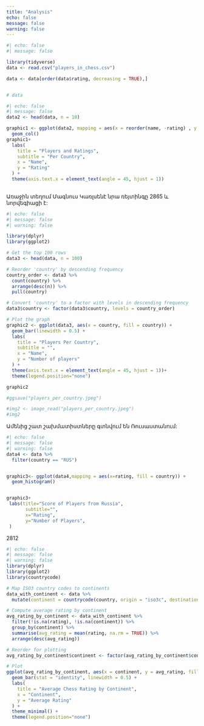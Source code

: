```yaml
---
title: "Analysis"
echo: false
message: false
warning: false
---
```



```r
#| echo: false
#| message: false

library(tidyverse)
data <- read.csv("players_in_chess.csv")

data <- data[order(data$rating, decreasing = TRUE),]


# data
```


```r
#| echo: false
#| message: false
data2 <- head(data, n = 10)

graphic1 <- ggplot(data2, mapping = aes(x = reorder(name, -rating) , y = rating , fill = country)) + 
  geom_col()  
graphic1+
  labs(
    title = "Players and Ratings",
    subtitle = "Per Country",
    x = "Name",
    y = "Rating"
  ) +
  theme(axis.text.x = element_text(angle = 45, hjust = 1))
        

```
Առաջին տեղում Մագնուս Կառլսենէ նրա ռեյտինգը 2865 և նորվեգիացի է:




```r
#| echo: false
#| message: false
#| warning: false

library(dplyr)
library(ggplot2)

# Get the top 100 rows
data3 <- head(data, n = 100)

# Reorder 'country' by descending frequency
country_order <- data3 %>%
  count(country) %>%
  arrange(desc(n)) %>%
  pull(country)

# Convert 'country' to a factor with levels in descending frequency
data3$country <- factor(data3$country, levels = country_order)

# Plot the graph
graphic2 <- ggplot(data3, aes(x = country, fill = country)) + 
  geom_bar(linewidth = 0.5) +
  labs(
    title = "Players Per Country",
    subtitle = "",
    x = "Name",
    y = "Number of players"
  ) +
  theme(axis.text.x = element_text(angle = 45, hjust = 1))+ 
  theme(legend.position="none")

graphic2

#ggsave("players_per_country.jpeg")

#img2 <- image_read("players_per_country.jpeg")
#img2


```
Ամենից շատ շախմատիստները գտնվում են Ռուսաստանում:

       
```r
#| echo: false
#| message: false
#| warning: false
data4 <- data %>% 
  filter(country == "RUS")


graphic3<- ggplot(data4,mapping = aes(x=rating, fill = country)) +
  geom_histogram()


graphic3+
 labs(title="Score of Players from Russia",
       subtitle="",
       x="Rating",
       y="Number of Players",
 )
```
2812



```r
#| echo: false
#| message: false
#| warning: false
library(dplyr)
library(ggplot2)
library(countrycode)

# Map ISO3 country codes to continents
data_with_continent <- data %>%
  mutate(continent = countrycode(country, origin = "iso3c", destination = "continent"))

# Compute average rating by continent
avg_rating_by_continent <- data_with_continent %>%
  filter(!is.na(rating), !is.na(continent)) %>%
  group_by(continent) %>%
  summarise(avg_rating = mean(rating, na.rm = TRUE)) %>%
  arrange(desc(avg_rating))

# Reorder for plotting
avg_rating_by_continent$continent <- factor(avg_rating_by_continent$continent, levels = avg_rating_by_continent$continent)

# Plot
ggplot(avg_rating_by_continent, aes(x = continent, y = avg_rating, fill = continent)) +
  geom_bar(stat = "identity", linewidth = 0.5) +
  labs(
    title = "Average Chess Rating by Continent",
    x = "Continent",
    y = "Average Rating"
  ) +
  theme_minimal() + 
  theme(legend.position="none")

```


